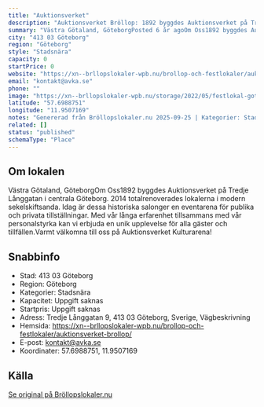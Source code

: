 ```yaml
---
title: "Auktionsverket"
description: "Auktionsverket Bröllop: 1892 byggdes Auktionsverket på Tredje Långgatan i centrala Göteborg. 2014 totalrenoverades lokalerna i modern sekelskiftsanda."
summary: "Västra Götaland, GöteborgPosted 6 år agoOm Oss1892 byggdes Auktionsverket på Tredje Långgatan i centrala Göteborg. 2014 totalrenoverades lokalerna i modern sekelskiftsanda. Idag är dessa historiska…"
city: "413 03 Göteborg"
region: "Göteborg"
style: "Stadsnära"
capacity: 0
startPrice: 0
website: "https://xn--brllopslokaler-wpb.nu/brollop-och-festlokaler/auktionsverket-brollop/"
email: "kontakt@avka.se"
phone: ""
image: "https://xn--brllopslokaler-wpb.nu/storage/2022/05/festlokal-goteborgbrollop-goteborg-auktionsverket.webp"
latitude: "57.6988751"
longitude: "11.9507169"
notes: "Genererad från Bröllopslokaler.nu 2025-09-25 | Kategorier: Stadsnära"
related: []
status: "published"
schemaType: "Place"
---
```


## Om lokalen

Västra Götaland, GöteborgOm Oss1892 byggdes Auktionsverket på Tredje Långgatan i centrala Göteborg. 2014 totalrenoverades lokalerna i modern sekelskiftsanda. Idag är dessa historiska salonger en eventarena för publika och privata tillställningar. Med vår långa erfarenhet tillsammans med vår personalstyrka kan vi erbjuda en unik upplevelse för alla gäster och tillfällen.Varmt välkomna till oss på Auktionsverket Kulturarena!

## Snabbinfo

- Stad: 413 03 Göteborg
- Region: Göteborg
- Kategorier: Stadsnära
- Kapacitet: Uppgift saknas
- Startpris: Uppgift saknas
- Adress: Tredje Långgatan 9, 413 03 Göteborg, Sverige, Vägbeskrivning
- Hemsida: https://xn--brllopslokaler-wpb.nu/brollop-och-festlokaler/auktionsverket-brollop/
- E-post: kontakt@avka.se
- Koordinater: 57.6988751, 11.9507169

## Källa

[Se original på Bröllopslokaler.nu](https://xn--brllopslokaler-wpb.nu/brollop-och-festlokaler/auktionsverket-brollop/)
